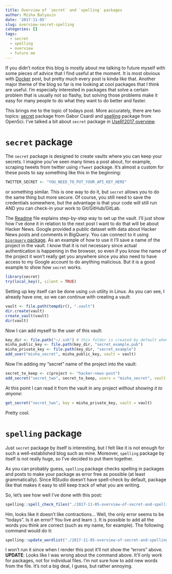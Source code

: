 ```yaml
---
title: Overview of `secret` and `spelling` packages
author: Misha Balyasin
date: '2017-11-05'
slug: overview-secret-spelling
categories: []
tags:
  - secret
  - spelling
  - overview
  - future me
---
```


If you didn't notice this blog is mostly about me talking to future myself with some pieces of advice that I find useful at the moment. It is most obvious with [Docker](https://www.mishabalyasin.com/2017/08/20/docker-rocker-and-other-things/) post, but pretty much every post is kinda like that. Another major theme of the blog so far is me looking at cool packages that I think are useful. I'm especially interested in packages that solve a certain problem that is usually not so flashy, but solving those problems make it easy for many people to do what they want to do better and faster.

This brings me to the topic of todays post. More accurately, there are two topics: [secret](https://github.com/gaborcsardi/secret) package from Gabor Csardi and [spelling](https://ropensci.org/technotes/2017/09/07/spelling-release/) package from OpenSci. I've talked a bit about `secret` package in [UseR!2017 overview](https://www.mishabalyasin.com/2017/09/09/user-2017-review-talks/).

# `secret` package

The `secret` package is designed to create vaults where you can keep your secrets. I imagine you've seen many times a post about, for example, scraping tweets from twitter using `rTweet` package. It's almost a custom for these posts to say something like this in the beginning:

```r
TWITTER_SECRET <- "YOU_NEED_TO_PUT_YOUR_API_KEY_HERE"
```

or something similar. This is one way to do it, but `secret` allows you to do the same thing but more secure. Of course, you still need to save the credentials somewhere, but the advantage is that your code will still run AND you can check-in your work to Git/GitHub/GitLab.

The [Readme](https://github.com/gaborcsardi/secret) file explains step-by-step way to set up the vault. I'll just show how I've done it in relation to the next post I want to do that will be about Hacker News. Google provided a public dataset with data about Hacker News posts and comments in BigQuery. You can connect to it using [`bigrquery` package](https://github.com/r-dbi/bigrquery). As an example of how to use it I'll save a name of the project in the vault. I know that it is not necessary since actual authentication is happening in the browser, so even if you know the name of the project it won't really get you anywhere since you also need to have access to my Google account to do anything malicious. But it is a good example to show how `secret` works.

```r
library(secret)
try(local_key(), silent = TRUE)
```

Setting up key itself can be done using `ssh` utility in Linux. As you can see, I already have one, so we can continue with creating a vault:

```r
vault <- file.path(tempdir(), ".vault")
dir.create(vault)
create_vault(vault)
dir(vault)
```

Now I can add myself to the user of this vault:

```r
key_dir <- file.path("~/.ssh") # this folder is created by default when you create keys
misha_public_key <- file.path(key_dir, "secret_example.pub")
misha_private_key <- file.path(key_dir, "secret_example")
add_user("misha_secret", misha_public_key, vault = vault)
```

Now I'm adding my "secret" name of the project into the vault:

```r
secret_to_keep <- c(project <- "hacker-news-post")
add_secret("secret_two", secret_to_keep, users = "misha_secret", vault = vault)
```

At this point I can read it from the vault in any project *without showing it to anyone*:

```r
get_secret("secret_two", key = misha_private_key, vault = vault)
```

Pretty cool.

# `spelling` package

Just `secret` package by itself is interesting, but I felt like it is not enough for such a well-established blog such as mine. Moreover, `spelling` package by itself is not really huge, so I've decided to put them together. 

As you can probably guess, `spelling` package checks spelling in packages and posts to make your package as error free as possible (at least grammatically). Since RStudio doesn't have spell-check by default, package like that makes it easy to still keep track of what you are writing. 

So, let's see how well I've done with this post:

```r
spelling::spell_check_files("./2017-11-05-overview-of-secret-and-spelling-packages.Rmd")
```

Hm, looks like it doesn't like contractions... Well, the only error seems to be "todays". Is it an error? You live and learn :). It is possible to add all the words you think are correct (such as my name, for example). The following command would do it:

```r
spelling::update_wordlist("./2017-11-05-overview-of-secret-and-spelling-packages.Rmd", confirm = TRUE)
```

I won't run it since when I render this post it'll not show the "errors" above. **UPDATE**: Looks like I was wrong about the command above. It'll only work for packages, not for individual files. I'm not sure how to add new words from the file. It's not a big deal, I guess, but rather annoying.
